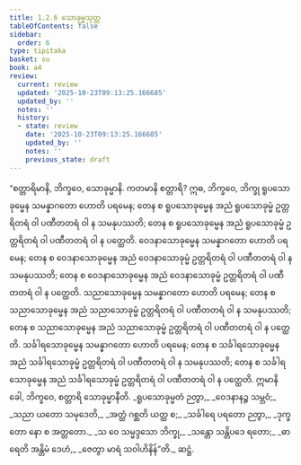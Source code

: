 ```yaml
---
title: 1.2.6 သောခုမ္မသုတ္တ
tableOfContents: false
sidebar:
  order: 6
type: tipitaka
basket: su
book: a4
review:
  current: review
  updated: '2025-10-23T09:13:25.166685'
  updated_by: ''
  notes: ''
  history:
  - state: review
    date: '2025-10-23T09:13:25.166685'
    updated_by: ''
    notes: ''
    previous_state: draft
---
```



<ReviewStatus review={frontmatter.review} showDetails={true} />

<HypothesisAnnotation frontmatter={frontmatter} />

<DynamicBreadcrumb />

<Division number="16" book="a4" e="ch" v="15" p="324">

<Paragraph number="108" book="a4">
“စတ္တာရိမာနိ, ဘိက္ခဝေ, သောခုမ္မာနိ. ကတမာနိ စတ္တာရိ? ဣဓ, ဘိက္ခဝေ, ဘိက္ခု ရူပသောခုမ္မေန သမန္နာဂတော ဟောတိ ပရမေန; တေန စ ရူပသောခုမ္မေန အညံ ရူပသောခုမ္မံ ဥတ္တရိတရံ ဝါ ပဏီတတရံ ဝါ န သမနုပဿတိ; တေန စ ရူပသောခုမ္မေန အညံ ရူပသောခုမ္မံ ဥတ္တရိတရံ ဝါ ပဏီတတရံ ဝါ န ပတ္ထေတိ. ဝေဒနာသောခုမ္မေန သမန္နာဂတော ဟောတိ ပရမေန; တေန စ ဝေဒနာသောခုမ္မေန အညံ ဝေဒနာသောခုမ္မံ ဥတ္တရိတရံ ဝါ ပဏီတတရံ ဝါ န သမနုပဿတိ; တေန စ ဝေဒနာသောခုမ္မေန အညံ ဝေဒနာသောခုမ္မံ ဥတ္တရိတရံ ဝါ ပဏီတတရံ ဝါ န ပတ္ထေတိ. သညာသောခုမ္မေန သမန္နာဂတော ဟောတိ ပရမေန; တေန စ သညာသောခုမ္မေန အညံ သညာသောခုမ္မံ ဥတ္တရိတရံ ဝါ ပဏီတတရံ ဝါ န သမနုပဿတိ; တေန စ သညာသောခုမ္မေန အညံ သညာသောခုမ္မံ ဥတ္တရိတရံ ဝါ ပဏီတတရံ ဝါ န ပတ္ထေတိ. သင်္ခါရသောခုမ္မေန သမန္နာဂတော ဟောတိ ပရမေန; တေန စ သင်္ခါရသောခုမ္မေန အညံ သင်္ခါရသောခုမ္မံ ဥတ္တရိတရံ ဝါ ပဏီတတရံ ဝါ န သမနုပဿတိ; တေန စ သင်္ခါရသောခုမ္မေန အညံ သင်္ခါရသောခုမ္မံ ဥတ္တရိတရံ ဝါ ပဏီတတရံ ဝါ န ပတ္ထေတိ. ဣမာနိ ခေါ, ဘိက္ခဝေ, စတ္တာရိ သောခုမ္မာနီတိ.
</Paragraph>

<Paragraph number="109" type="verses" book="a4">
_ရူပသောခုမ္မတံ ဉတွာ,_  
_ဝေဒနာနဉ္စ သမ္ဘဝံ;_  
_သညာ ယတော သမုဒေတိ,_  
_အတ္ထံ ဂစ္ဆတိ ယတ္ထ စ;_  
_သင်္ခါရေ ပရတော ဉတွာ,_  
_ဒုက္ခတော နော စ အတ္တတော._  

</Paragraph>

<Paragraph number="110" type="verses" book="a4">
_သ ဝေ သမ္မဒ္ဒသော ဘိက္ခု,_  
_သန္တော သန္တိပဒေ ရတော;_  
_ဓာရေတိ အန္တိမံ ဒေဟံ,_  
_ဇေတွာ မာရံ သဝါဟိနိန်”တိ._  


</Paragraph>
</Division>

<Paragraph number="111" type="center" book="a4">
ဆဋ္ဌံ.
</Paragraph>